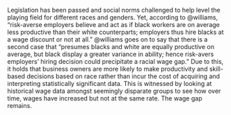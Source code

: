 <!-- Introduction -->

Legislation has been passed and social norms challenged to help level the playing field for different races and genders.  Yet, according to @williams, “risk-averse employers believe and act as if black workers are on average less productive than their white counterparts; employers thus hire blacks at a wage discount or not at all.”  @williams goes on to say that there is a second case that “presumes blacks and white are equally productive on average, but black display a greater variance in ability; hence risk-avers employers’ hiring decision could precipitate a racial wage gap.”   Due to this, it holds that business owners are more likely to make productivity and skill-based decisions based on race rather than incur the cost of acquiring and interpreting statistically significant data.  This is witnessed by looking at historical wage data amongst seemingly disparate groups to see how over time, wages have increased but not at the same rate.  The wage gap remains.